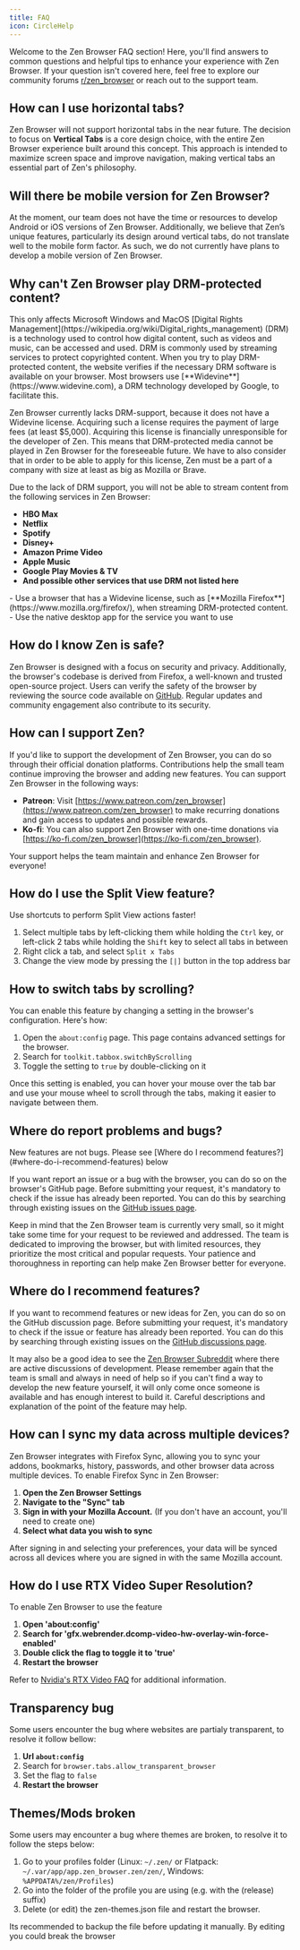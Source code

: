 ```yaml
---
title: FAQ
icon: CircleHelp
---
```



Welcome to the Zen Browser FAQ section! Here, you'll find answers to common questions and helpful tips to enhance your experience with Zen Browser. If your question isn't covered here, feel free to explore our community forums [r/zen_browser](https://www.reddit.com/r/zen_browser) or reach out to the support team.

<InlineTOC items={toc} />

## How can I use horizontal tabs?

Zen Browser will not support horizontal tabs in the near future. The decision to focus on **Vertical Tabs** is a core design choice, with the entire Zen Browser experience built around this concept. This approach is intended to maximize screen space and improve navigation, making vertical tabs an essential part of Zen's philosophy.

## Will there be mobile version for Zen Browser?

At the moment, our team does not have the time or resources to develop Android or iOS versions of Zen Browser. Additionally, we believe that Zen’s unique features, particularly its design around vertical tabs, do not translate well to the mobile form factor. As such, we do not currently have plans to develop a mobile version of Zen Browser.

## Why can't Zen Browser play DRM-protected content?

<Callout type="warn">
  This only affects Microsoft Windows and MacOS
</Callout>

<Callout type="none" title="What is DRM?">
  [Digital Rights Management](https://wikipedia.org/wiki/Digital_rights_management) (DRM) is a technology used to control how digital content, such as videos and music, can be accessed and used. DRM is commonly used by streaming services to protect copyrighted content. When you try to play DRM-protected content, the website verifies if the necessary DRM software is available on your browser. Most browsers use [**Widevine**](https://www.widevine.com), a DRM technology developed by Google, to facilitate this.
</Callout>

Zen Browser currently lacks DRM-support, because it does not have a Widevine license. Acquiring such a license requires the payment of large fees (at least $5,000). Acquiring this license is financially unresponsible for the developer of Zen. This means that DRM-protected media cannot be played in Zen Browser for the foreseeable future.
We have to also consider that in order to be able to apply for this license, Zen must be a part of a company with size at least as big as Mozilla or Brave.

<Callout type="none" title="Which Services Are Affected?">
  Due to the lack of DRM support, you will not be able to stream content from the following services in Zen Browser:
  
  - **HBO Max**
  - **Netflix**
  - **Spotify**
  - **Disney+**
  - **Amazon Prime Video**
  - **Apple Music**
  - **Google Play Movies & TV**
  - **And possible other services that use DRM not listed here**
</Callout>

<Callout type="info" title="Alternative solutions">
  - Use a browser that has a Widevine license, such as [**Mozilla Firefox**](https://www.mozilla.org/firefox/), when streaming DRM-protected content.
  - Use the native desktop app for the service you want to use
</Callout>

## How do I know Zen is safe?

Zen Browser is designed with a focus on security and privacy. Additionally, the browser's codebase is derived from Firefox, a well-known and trusted open-source project. Users can verify the safety of the browser by reviewing the source code available on [GitHub](https://github.com/zen-browser/desktop). Regular updates and community engagement also contribute to its security.

## How can I support Zen?

If you'd like to support the development of Zen Browser, you can do so through their official donation platforms. Contributions help the small team continue improving the browser and adding new features. You can support Zen Browser in the following ways:

- **Patreon**: Visit [https://www.patreon.com/zen_browser](https://www.patreon.com/zen_browser) to make recurring donations and gain access to updates and possible rewards.
- **Ko-fi**: You can also support Zen Browser with one-time donations via [https://ko-fi.com/zen_browser](https://ko-fi.com/zen_browser).

Your support helps the team maintain and enhance Zen Browser for everyone!

## How do I use the Split View feature?

<Callout type="info" title="Tip">
  Use shortcuts to perform Split View actions faster!
</Callout>

1. Select multiple tabs by left-clicking them while holding the `Ctrl` key, or left-click 2 tabs while holding the `Shift` key to select all tabs in between
2. Right click a tab, and select `Split x Tabs`
3. Change the view mode by pressing the `[|]` button in the top address bar

## How to switch tabs by scrolling?

You can enable this feature by changing a setting in the browser's configuration. Here's how:

1. Open the `about:config` page. This page contains advanced settings for the browser.
2. Search for `toolkit.tabbox.switchByScrolling`
3. Toggle the setting to `true` by double-clicking on it

Once this setting is enabled, you can hover your mouse over the tab bar and use your mouse wheel to scroll through the tabs, making it easier to navigate between them.

## Where do report problems and bugs?

<Callout type="info">
New features are not bugs. Please see [Where do I recommend features?](#where-do-i-recommend-features) below
</Callout>

If you want report an issue or a bug with the browser, you can do so on the browser's GitHub page. Before submitting your request, it's mandatory to check if the issue has already been reported. You can do this by searching through existing issues on the [GitHub issues page](https://github.com/zen-browser/desktop/issues).

Keep in mind that the Zen Browser team is currently very small, so it might take some time for your request to be reviewed and addressed. The team is dedicated to improving the browser, but with limited resources, they prioritize the most critical and popular requests. Your patience and thoroughness in reporting can help make Zen Browser better for everyone.

## Where do I recommend features?

If you want to recommend features or new ideas for Zen, you can do so on the GitHub discussion page. Before submitting your request, it's mandatory to check if the issue or feature has already been reported. You can do this by searching through existing issues on the [GitHub discussions page](https://github.com/zen-browser/desktop/discussions).

It may also be a good idea to see the [Zen Browser Subreddit](https://www.reddit.com/r/zen_browser/) where there are active discussions of development. Please remember again that the team is small and always in need of help so if you can't find a way to develop the new feature yourself, it will only come once someone is available and has enough interest to build it. Careful descriptions and explanation of the point of the feature may help.

## How can I sync my data across multiple devices?

Zen Browser integrates with Firefox Sync, allowing you to sync your addons, bookmarks, history, passwords, and other browser data across multiple devices. To enable Firefox Sync in Zen Browser:

1. **Open the Zen Browser Settings**
2. **Navigate to the "Sync" tab**
3. **Sign in with your Mozilla Account.** (If you don't have an account, you'll need to create one)
4. **Select what data you wish to sync**

After signing in and selecting your preferences, your data will be synced across all devices where you are signed in with the same Mozilla account.

## How do I use RTX Video Super Resolution?

To enable Zen Browser to use the feature

1. **Open 'about:config'**
2. **Search for 'gfx.webrender.dcomp-video-hw-overlay-win-force-enabled'**
3. **Double click the flag to toggle it to 'true'**
4. **Restart the browser**

Refer to [Nvidia's RTX Video FAQ](https://nvidia.custhelp.com/app/answers/detail/a_id/5448/~/rtx-video-faq) for additional information.

## Transparency bug

Some users encounter the bug where websites are partialy transparent, to resolve it follow bellow:

1. **Url `about:config`**
2. Search for `browser.tabs.allow_transparent_browser`
3. Set the flag to `false`
4. **Restart the browser**

## Themes/Mods broken

Some users may encounter a bug where themes are broken, to resolve it to follow the steps below:

1. Go to your profiles folder (Linux: `~/.zen/` or Flatpack: `~/.var/app/app.zen_browser.zen/zen/`, Windows: `%APPDATA%/zen/Profiles`)
2. Go into the folder of the profile you are using (e.g. with the (release) suffix)
3. Delete (or edit) the zen-themes.json file and restart the browser.

Its recommended to backup the file before updating it manually. By editing you could break the browser